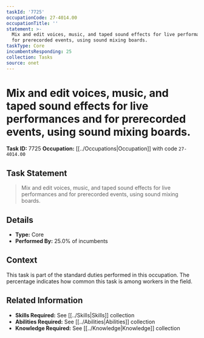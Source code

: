 ```yaml
---
taskId: '7725'
occupationCode: 27-4014.00
occupationTitle: ''
statement: >-
  Mix and edit voices, music, and taped sound effects for live performances and
  for prerecorded events, using sound mixing boards.
taskType: Core
incumbentsResponding: 25
collection: Tasks
source: onet
---
```

# Mix and edit voices, music, and taped sound effects for live performances and for prerecorded events, using sound mixing boards.

**Task ID:** 7725
**Occupation:** [[../Occupations|Occupation]] with code `27-4014.00`

## Task Statement

> Mix and edit voices, music, and taped sound effects for live performances and for prerecorded events, using sound mixing boards.

## Details

- **Type:** Core
- **Performed By:** 25.0% of incumbents

## Context

This task is part of the standard duties performed in this occupation. The percentage indicates how common this task is among workers in the field.

## Related Information

- **Skills Required:** See [[../Skills|Skills]] collection
- **Abilities Required:** See [[../Abilities|Abilities]] collection
- **Knowledge Required:** See [[../Knowledge|Knowledge]] collection

